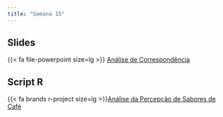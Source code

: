 ```yaml
---
title: "Semana 15"
---
```




## Slides

{{< fa file-powerpoint size=lg >}} [Análise de Correspondência](/aulas/Analise_Correspondencia/correspondencia.html "Análise de Correspondência"){aria-label="Análise de Correspondência"}


## Script R

{{< fa brands r-project size=lg >}}[Análise da Percepção de Sabores de Café](/analises_dados/acs.html "Análise de dados"){aria-label="Análise de dados"}